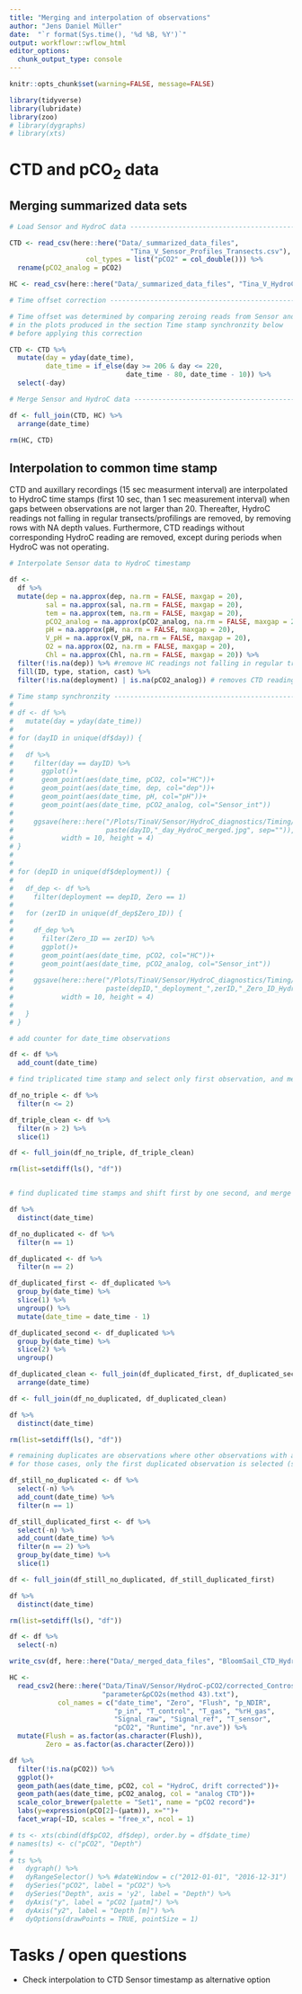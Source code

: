 ```yaml
---
title: "Merging and interpolation of observations"
author: "Jens Daniel Müller"
date:  "`r format(Sys.time(), '%d %B, %Y')`"
output: workflowr::wflow_html
editor_options:
  chunk_output_type: console
---
```


```r
knitr::opts_chunk$set(warning=FALSE, message=FALSE)
```


```r
library(tidyverse)
library(lubridate)
library(zoo)
# library(dygraphs)
# library(xts)
```


# CTD and pCO~2~ data

## Merging summarized data sets


```r
# Load Sensor and HydroC data ---------------------------------------------

CTD <- read_csv(here::here("Data/_summarized_data_files",
                              "Tina_V_Sensor_Profiles_Transects.csv"),
                   col_types = list("pCO2" = col_double())) %>% 
  rename(pCO2_analog = pCO2)

HC <- read_csv(here::here("Data/_summarized_data_files", "Tina_V_HydroC.csv"))

# Time offset correction ----------------------------------------------

# Time offset was determined by comparing zeroing reads from Sensor and HC
# in the plots produced in the section Time stamp synchronzity below
# before applying this correction

CTD <- CTD %>% 
  mutate(day = yday(date_time),
         date_time = if_else(day >= 206 & day <= 220,
                             date_time - 80, date_time - 10)) %>% 
  select(-day)

# Merge Sensor and HydroC data --------------------------------------------

df <- full_join(CTD, HC) %>% 
  arrange(date_time)

rm(HC, CTD)
```


## Interpolation to common time stamp

CTD and auxillary recordings (15 sec measurment interval) are interpolated to HydroC time stamps (first 10 sec, than 1 sec measurement interval) when gaps between observations are not larger than 20. Thereafter, HydroC readings not falling in regular transects/profilings are removed, by removing rows with NA depth values. Furthermore, CTD readings without corresponding HydroC reading are removed, except during periods when HydroC was not operating.

```r

# Interpolate Sensor data to HydroC timestamp

df <-
  df %>%
  mutate(dep = na.approx(dep, na.rm = FALSE, maxgap = 20),
         sal = na.approx(sal, na.rm = FALSE, maxgap = 20),
         tem = na.approx(tem, na.rm = FALSE, maxgap = 20),
         pCO2_analog = na.approx(pCO2_analog, na.rm = FALSE, maxgap = 20),
         pH = na.approx(pH, na.rm = FALSE, maxgap = 20),
         V_pH = na.approx(V_pH, na.rm = FALSE, maxgap = 20),
         O2 = na.approx(O2, na.rm = FALSE, maxgap = 20),
         Chl = na.approx(Chl, na.rm = FALSE, maxgap = 20)) %>% 
  filter(!is.na(dep)) %>% #remove HC readings not falling in regular transects/profilings
  fill(ID, type, station, cast) %>% 
  filter(!is.na(deployment) | is.na(pCO2_analog)) # removes CTD readings without corresponding HydroC reading, except during periods when HydroC was not operating

# Time stamp synchronzity -------------------------------------------------
# 
# df <- df %>% 
#   mutate(day = yday(date_time))
# 
# for (dayID in unique(df$day)) {
#   
#   df %>%
#     filter(day == dayID) %>% 
#       ggplot()+
#       geom_point(aes(date_time, pCO2, col="HC"))+
#       geom_point(aes(date_time, dep, col="dep"))+
#       geom_point(aes(date_time, pH, col="pH"))+
#       geom_point(aes(date_time, pCO2_analog, col="Sensor_int"))
#       
#     ggsave(here::here("/Plots/TinaV/Sensor/HydroC_diagnostics/Timing/day",
#                       paste(dayID,"_day_HydroC_merged.jpg", sep="")),
#            width = 10, height = 4)
# }
# 
# 
# for (depID in unique(df$deployment)) {
#   
#   df_dep <- df %>%
#     filter(deployment == depID, Zero == 1)
#   
#   for (zerID in unique(df_dep$Zero_ID)) {
#     
#     df_dep %>%
#       filter(Zero_ID == zerID) %>% 
#       ggplot()+
#       geom_point(aes(date_time, pCO2, col="HC"))+
#       geom_point(aes(date_time, pCO2_analog, col="Sensor_int"))
#     
#     ggsave(here::here("/Plots/TinaV/Sensor/HydroC_diagnostics/Timing/Zeroing",
#                       paste(depID,"_deployment_",zerID,"_Zero_ID_HydroC.jpg", sep="")),
#            width = 10, height = 4)
#     
#   }
# }

```

```r

# add counter for date_time observations

df <- df %>% 
  add_count(date_time)

# find triplicated time stamp and select only first observation, and merge

df_no_triple <- df %>% 
  filter(n <= 2)

df_triple_clean <- df %>% 
  filter(n > 2) %>% 
  slice(1)

df <- full_join(df_no_triple, df_triple_clean)

rm(list=setdiff(ls(), "df"))


# find duplicated time stamps and shift first by one second, and merge

df %>% 
  distinct(date_time)

df_no_duplicated <- df %>%
  filter(n == 1)

df_duplicated <- df %>% 
  filter(n == 2)

df_duplicated_first <- df_duplicated %>% 
  group_by(date_time) %>% 
  slice(1) %>% 
  ungroup() %>% 
  mutate(date_time = date_time - 1)

df_duplicated_second <- df_duplicated %>% 
  group_by(date_time) %>% 
  slice(2) %>% 
  ungroup()

df_duplicated_clean <- full_join(df_duplicated_first, df_duplicated_second) %>% 
  arrange(date_time)

df <- full_join(df_no_duplicated, df_duplicated_clean)

df %>% 
  distinct(date_time)

rm(list=setdiff(ls(), "df"))

# remaining duplicates are observations where other observations with a +/- 1 sec timestamp exist
# for those cases, only the first duplicated observation is selected (similar to triplicate treatment)

df_still_no_duplicated <- df %>% 
  select(-n) %>% 
  add_count(date_time) %>% 
  filter(n == 1)

df_still_duplicated_first <- df %>% 
  select(-n) %>% 
  add_count(date_time) %>% 
  filter(n == 2) %>% 
  group_by(date_time) %>% 
  slice(1)

df <- full_join(df_still_no_duplicated, df_still_duplicated_first)

df %>% 
  distinct(date_time)

rm(list=setdiff(ls(), "df"))

df <- df %>% 
  select(-n)

```


```r
write_csv(df, here::here("Data/_merged_data_files", "BloomSail_CTD_HydroC.csv"))
```


```r

HC <-
  read_csv2(here::here("Data/TinaV/Sensor/HydroC-pCO2/corrected_Contros",
                       "parameter&pCO2s(method 43).txt"),
            col_names = c("date_time", "Zero", "Flush", "p_NDIR",
                          "p_in", "T_control", "T_gas", "%rH_gas",
                          "Signal_raw", "Signal_ref", "T_sensor",
                          "pCO2", "Runtime", "nr.ave")) %>% 
  mutate(Flush = as.factor(as.character(Flush)),
         Zero = as.factor(as.character(Zero)))

```



```r

df %>% 
  filter(!is.na(pCO2)) %>% 
  ggplot()+
  geom_path(aes(date_time, pCO2, col = "HydroC, drift corrected"))+
  geom_path(aes(date_time, pCO2_analog, col = "analog CTD"))+
  scale_color_brewer(palette = "Set1", name = "pCO2 record")+
  labs(y=expression(pCO[2]~(µatm)), x="")+
  facet_wrap(~ID, scales = "free_x", ncol = 1)

# ts <- xts(cbind(df$pCO2, df$dep), order.by = df$date_time)
# names(ts) <- c("pCO2", "Depth")
# 
# ts %>% 
#   dygraph() %>% 
#   dyRangeSelector() %>% #dateWindow = c("2012-01-01", "2016-12-31")
#   dySeries("pCO2", label = "pCO2") %>% 
#   dySeries("Depth", axis = 'y2', label = "Depth") %>% 
#   dyAxis("y", label = "pCO2 [µatm]") %>% 
#   dyAxis("y2", label = "Depth [m]") %>% 
#   dyOptions(drawPoints = TRUE, pointSize = 1)

```


# Tasks / open questions

- Check interpolation to CTD Sensor timestamp as alternative option
